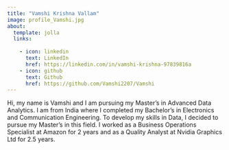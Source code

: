 ```yaml
---
title: "Vamshi Krishna Vallam"
image: profile_Vamshi.jpg
about: 
  template: jolla
  links: 
    
    - icon: linkedin
      text: LinkedIn
      href: https://linkedin.com/in/vamshi-krishna-97839816a
    - icon: github
      text: Github
      href: https://github.com/Vamshi2207/Vamshi
---
```


Hi, my name is Vamshi and I am pursuing my Master's in Advanced Data Analytics. I am from India where I completed my Bachelor's in Electronics and Communication Engineering. To develop my skills in Data, I decided to pursue my Master's in this field. I worked as a Business Operations Specialist at Amazon for 2 years and as a Quality Analyst at Nvidia Graphics Ltd for 2.5 years.
